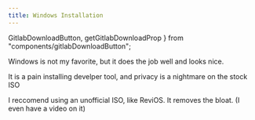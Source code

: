 ```yaml
---
title: Windows Installation
---
```


  GitlabDownloadButton,
  getGitlabDownloadProp
} from "components/gitlabDownloadButton";

<InstallationHeader />

Windows is not my favorite, but it does the job well and looks nice.

It is a pain installing develper tool, and privacy is a nightmare on the stock
ISO

I reccomend using an unofficial ISO, like ReviOS. It removes the bloat. (I even
have a video on it)
